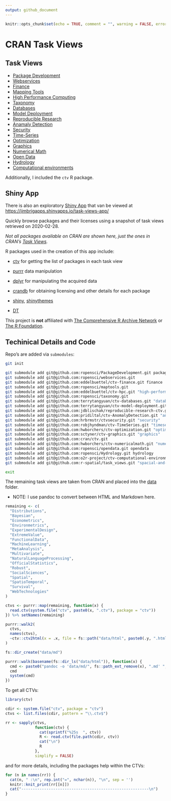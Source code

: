 ```yaml
---
output: github_document
---
```


```r
knitr::opts_chunk$set(echo = TRUE, comment = "", warning = FALSE, error = FALSE, message = FALSE)
```

# CRAN Task Views

## Task Views

- [Package Development](package-development/) 
- [Webservices](webservices/) 
- [Finance](finance/) 
- [Mapping Tools](maptools/) 
- [High Performance Computing](hpc/) 
- [Taxonomy](taxonomy/) 
- [Databases](databases/) 
- [Model Deployment](model-deployment/) 
- [Reproducible Research](reproducible-research/) 
- [Anamaly Detection](anamoly-detection/) 
- [Security](security/) 
- [Time-Series](timeseries/) 
- [Optimization](optimization/) 
- [Graphics](graphics/) 
- [Numerical Math](numerical-math/) 
- [Open Data](opendata/) 
- [Hydrology](hydrology/) 
- [Computational environments](computational-environments/) 

Additionally, I included the `ctv` R package.

## Shiny App

There is also an exploratory [Shiny App](shiny_app/) that van be viewed at <https://jimbrigapps.shinyapps.io/task-views-app/>

Quickly browse packages and their licenses using a snapshot of task views
retrieved on 2020-02-28.

*Not all packages available on CRAN are shown here, just the ones in CRAN's [Task Views](https://cran.r-project.org/web/views/).*

R packages used in the creation of this app include: 

- [ctv](https://cran.r-project.org/package=ctv) for getting the list of packages in each task view  

- [purrr](https://cran.r-project.org/package=purrr) data manipulation 

- [dplyr](https://cran.r-project.org/package=dplyr) for manipulating the acquired data 

- [crandb](https://github.com/metacran/crandb) for obtaining licensing and other details for each package 

- [shiny](https://cran.r-project.org/package=shiny), [shinythemes](https://cran.r-project.org/package=shinythemes) 

- [DT](https://cran.r-project.org/package=DT) 

This project is **not** affiliated with [The Comprehensive R Archive Network](https://cran.r-project.org/) or [The R Foundation](https://www.r-project.org/).

## Techinical Details and Code

Repo's are added via `submodules`:

```bash
git init

git submodule add git@github.com:ropensci/PackageDevelopment.git package-development
git submodule add git@github.com:ropensci/webservices.git
git submodule add git@github.com:eddelbuettel/ctv-finance.git finance
git submodule add git@github.com:ropensci/maptools.git
git submodule add git@github.com:eddelbuettel/ctv-hpc.git "high-performace-computing"
git submodule add git@github.com:ropensci/taxonomy.git
git submodule add git@github.com:terrytangyuan/ctv-databases.git "databases"
git submodule add git@github.com:terrytangyuan/ctv-model-deployment.git "model-deployments"
git submodule add git@github.com:jdblischak/reproducible-research-ctv.git "reproducible-research"
git submodule add git@github.com:pridiltal/ctv-AnomalyDetection.git "anamoly-detection"
git submodule add git@github.com:hrbrmstr/ctvsecurity.git "security"
git submodule add git@github.com:robjhyndman/ctv-TimeSeries.git "timeseries"
git submodule add git@github.com:hwborchers/ctv-optimization.git "optimization"
git submodule add git@github.com:sctyner/ctv-graphics.git "graphics"
git submodule add git@github.com:cran/ctv.git
git submodule add git@github.com:hwborchers/ctv-numericalmath.git "numerical-math"
git submodule add git@github.com:ropensci/opendata.git opendata
git submodule add git@github.com:ropensci/Hydrology.git hydrology
git submodule add git@github.com:o2r-project/ctv-computational-environments.git computational-environments
git submodule add git@github.com:r-spatial/task_views.git "spacial-and-temporal-spatial"

exit
```

The remaining task views are taken from CRAN and placed into the [data](data/) folder.

- NOTE: I use pandoc to convert between HTML and Markdown here.

```r
remaining <- c(
  "Distributions",
  "Bayesian",
  "Econometrics",
  "Environmetrics",
  "ExperimentalDesign",
  "ExtremeValue",
  "FunctionalData",
  "MachineLearning",
  "MetaAnalysis",
  "Multivariate",
  "NaturalLanguageProcessing",
  "OfficialStatistics",
  "Robust",
  "SocialSciences",
  "Spatial",
  "SpatioTemporal",
  "Survival",
  "WebTechnologies"
)

ctvs <- purrr::map(remaining, function(x) {
  read.ctv(system.file("ctv", paste0(x, ".ctv"), package = "ctv"))
}) %>% setNames(remaining)

purrr::walk2(
  ctvs, 
  names(ctvs), 
  ~ctv::ctv2html(x = .x, file = fs::path("data/html", paste0(.y, ".html")))
)

fs::dir_create("data/md")

purrr::walk(basename(fs::dir_ls("data/html")), function(x) {
  cmd <- paste0("pandoc -o 'data/md/", fs::path_ext_remove(x), ".md' ", x)
  cmd
  system(cmd)
})
```

To get all CTVs:

```r
library(ctv)

cdir <- system.file("ctv", package = "ctv")
ctvs <- list.files(cdir, pattern = "\\.ctv$")

rr <- sapply(ctvs,
             function(ctv) {
               cat(sprintf("%25s  ", ctv))
               R <- read.ctv(file.path(cdir, ctv))
               cat("\n")
               R
             },
             simplify = FALSE)
```

and for more details, including the packages help within the CTVs:

```r
for (n in names(rr)) {
  cat(n, " :\n", rep.int("=", nchar(n)), "\n", sep = '')
  knitr::knit_print(rr[[n]])
  cat("--------------------------------------------------------\n")
}
```



